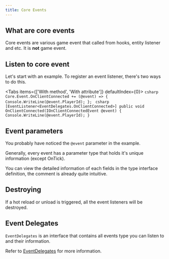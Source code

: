 ```yaml
---
title: Core Events
---
```


## What are core events

Core events are various game event that called from hooks, entity listener and etc. It is **not** game event.

## Listen to core event

Let's start with an example.
To register an event listener, there's two ways to do this.

<Tabs items={['With method', 'With attribute']} defaultIndex={0}>
  <Tab value="With method">
    ```csharp
    Core.Event.OnClientConnected += (@event) => {
      Console.WriteLine(@event.PlayerId);
    };
    ```
  </Tab>
  <Tab value="With attribute">
    ```csharp
    [EventListener<EventDelegates.OnClientConnected>]
    public void OnClientConnected(IOnClientConnectedEvent @event) {
      Console.WriteLine(@event.PlayerId);
    }
    ```
  </Tab>
</Tabs>

## Event parameters

You probably have noticed the `@event` parameter in the example.

Generally, every event has a parameter type that holds it's unique information (except OnTick).

You can view the detailed information of each fields in the type interface definition, the comment is already quite intuitive.

## Destroying

If a hot reload or unload is triggered, all the event listeners will be destroyed.

## Event Delegates

`EventDelegates` is an interface that contains all events type you can listen to and their information.

Refer to [EventDelegates](/docs/api/shared/events/eventdelegates/) for more information.

